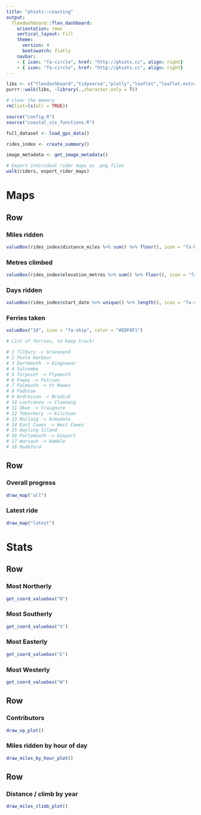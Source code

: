 ```yaml
---
title: "phïets::coasting"
output: 
  flexdashboard::flex_dashboard:
    orientation: rows
    vertical_layout: fill
    theme: 
      version: 4
      bootswatch: flatly
    navbar: 
    - { icon: "fa-circle", href: "http://phiets.cc", align: right}
    - { icon: "fa-circle", href: "http://phiets.cc", align: right}
---
```


```r
libs <- c("flexdashboard","tidyverse","plotly","leaflet","leaflet.extras","DBI","lubridate","mapdata","stravR")
purrr::walk(libs, ~library(.,character.only = T))

# clear the memory
rm(list=ls(all = TRUE))

source("config.R")
source("coastal_vis_functions.R")

full_dataset <- load_gps_data()

rides_index <- create_summary()

image_metadata <- get_image_metadata()

# Export individual rider maps as .png files
walk(riders, export_rider_maps)

```

Maps
===================================== 

Row
-----------------------------------------------------------------------

### Miles ridden

```r
valueBox(rides_index$distance_miles %>% sum() %>% floor(), icon = "fa-bicycle", color = "#EDF0F1")
```

### Metres climbed

```r
valueBox(rides_index$elevation_metres %>% sum() %>% floor(), icon = "fa-arrow-up", color = "#EDF0F1")
```

### Days ridden

```r
valueBox(rides_index$start_date %>% unique() %>% length(), icon = "fa-sun", color = "#EDF0F1")
```

### Ferries taken

```r
valueBox("18", icon = "fa-ship", color = "#EDF0F1")

# List of ferries, to keep track!

# 1 Tilbury -> Gravesend
# 2 Poole Harbour
# 3 Dartmouth -> Kingswear
# 4 Salcombe
# 5 Torpoint -> Plymouth
# 6 Fowey -> Polruan
# 7 Falmouth -> St Mawes
# 8 Padstow
# 9 Ardrossan -> Brodick
# 10 Lochranza -> Claonaig
# 11 Oban -> Craignure
# 12 Tobermory -> Kilchoan
# 13 Mallaig -> Armadale
# 14 East Cowes -> West Cowes
# 15 Hayling Island
# 16 Portsmouth -> Gosport
# 17 Warsash -> Hamble
# 18 Mudeford
```

Row 
-----------------------------------------------------------------------

### Overall progress

```r
draw_map("all")
```

### Latest ride

```r
draw_map("latest")
```

Stats
===================================== 

Row
-----------------------------------------------------------------------

### Most Northerly

```r
get_coord_valuebox("N")
```

### Most Southerly

```r
get_coord_valuebox("S")
```

### Most Easterly

```r
get_coord_valuebox("E")
```

### Most Westerly

```r
get_coord_valuebox("W")
```

Row
-----------------------------------------------------------------------

### Contributors

```r
draw_xp_plot()
```

### Miles ridden by hour of day

```r
draw_miles_by_hour_plot()
```

Row
-----------------------------------------------------------------------

### Distance / climb by year

```r
draw_miles_climb_plot()
```
